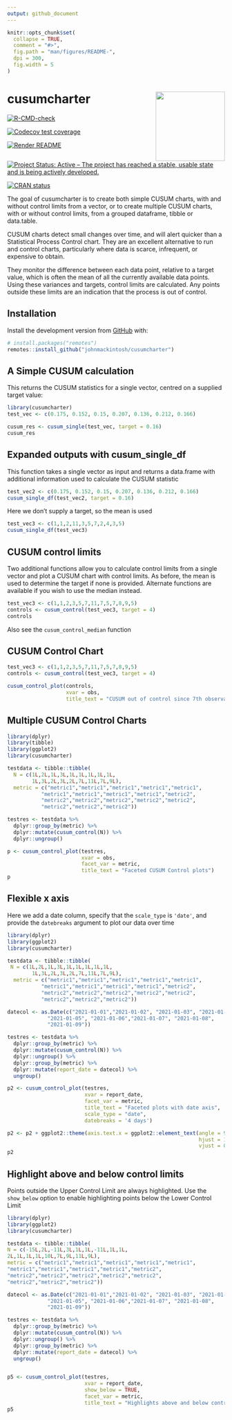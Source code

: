 ```yaml
---
output: github_document
---
```


<!-- README.md is generated from README.Rmd. Please edit that file -->

```r
knitr::opts_chunk$set(
  collapse = TRUE,
  comment = "#>",
  fig.path = "man/figures/README-",
  dpi = 300,
  fig.width = 5
)
```

# cusumcharter <img src="man/figures/logo.png" width="160px" align="right" /> 


<!-- badges: start -->

[![R-CMD-check](https://github.com/johnmackintosh/cusumcharter/workflows/R-CMD-check/badge.svg)](https://github.com/johnmackintosh/cusumcharter/actions)

[![Codecov test coverage](https://codecov.io/gh/johnmackintosh/cusumcharter/branch/master/graph/badge.svg)](https://app.codecov.io/gh/johnmackintosh/cusumcharter?branch=master)

[![Render README](https://github.com/johnmackintosh/cusumcharter/actions/workflows/render-readme.yaml/badge.svg)](https://github.com/johnmackintosh/cusumcharter/actions/workflows/render-readme.yaml)

[![Project Status: Active – The project has reached a stable, usable state and is being actively developed.](https://www.repostatus.org/badges/latest/active.svg)](https://www.repostatus.org/#active)

[![CRAN status](https://www.r-pkg.org/badges/version/cusumcharter)](https://CRAN.R-project.org/package=cusumcharter)
<!-- badges: end -->

The goal of cusumcharter is to create both simple CUSUM charts, with and without control limits from a vector, or to create multiple CUSUM charts, with or without control limits, from a grouped dataframe, tibble or data.table.


CUSUM charts detect small changes over time, and will alert quicker than a Statistical Process Control chart. They are an excellent alternative to run and control charts, particularly where data is scarce, infrequent, or expensive to obtain.  

They monitor the difference between each data point, relative to a target value, which is often the mean of all the currently available data points. Using these variances and targets, control limits are calculated.
Any points outside these limits are an indication that the process is out of control.  


## Installation

Install the development version from [GitHub](https://github.com/) with:

``` r
# install.packages("remotes")
remotes::install_github("johnmackintosh/cusumcharter")
```

## A Simple CUSUM calculation

This returns the CUSUM statistics for a single vector, centred on a supplied target value:

```r
library(cusumcharter)
test_vec <- c(0.175, 0.152, 0.15, 0.207, 0.136, 0.212, 0.166)

cusum_res <- cusum_single(test_vec, target = 0.16)
cusum_res

```

## Expanded outputs with cusum_single_df

This function takes a single vector as input and returns a data.frame with additional information used to calculate the CUSUM statistic

```r
test_vec2 <- c(0.175, 0.152, 0.15, 0.207, 0.136, 0.212, 0.166)
cusum_single_df(test_vec2, target = 0.16)
```

Here we don't supply a target, so the mean is used
```r
test_vec3 <- c(1,1,2,11,3,5,7,2,4,3,5)
cusum_single_df(test_vec3)
```


## CUSUM control limits

Two additional functions allow you to calculate control limits from a single vector and plot a CUSUM chart with control limits. As before, the mean is used to determine the target if none is provided. Alternate functions are available if you wish to use the median instead.

```r
test_vec3 <- c(1,1,2,3,5,7,11,7,5,7,8,9,5)
controls <- cusum_control(test_vec3, target = 4)
controls

```
Also see the ```cusum_control_median``` function


## CUSUM Control Chart

```r
test_vec3 <- c(1,1,2,3,5,7,11,7,5,7,8,9,5)
controls <- cusum_control(test_vec3, target = 4)

cusum_control_plot(controls, 
                   xvar = obs, 
                   title_text = "CUSUM out of control since 7th observation")
```


## Multiple CUSUM Control Charts 

```r
library(dplyr)
library(tibble)
library(ggplot2)
library(cusumcharter)

testdata <- tibble::tibble(
  N = c(1L,2L,1L,3L,1L,1L,1L,1L,1L,
        1L,3L,2L,3L,2L,7L,11L,7L,9L),
  metric = c("metric1","metric1","metric1","metric1","metric1",
           "metric1","metric1","metric1","metric1","metric2",
           "metric2","metric2","metric2","metric2","metric2",
           "metric2","metric2","metric2"))

testres <- testdata %>% 
  dplyr::group_by(metric) %>% 
  dplyr::mutate(cusum_control(N)) %>% 
  dplyr::ungroup()

p <- cusum_control_plot(testres, 
                        xvar = obs, 
                        facet_var = metric, 
                        title_text = "Faceted CUSUM Control plots")
p

```


## Flexible x axis

Here we  add a date column, specify that the ```scale_type``` is ```'date'```, and provide the ```datebreaks``` argument to plot our data over time

```r
library(dplyr)
library(ggplot2)
library(cusumcharter)

testdata <- tibble::tibble(
 N = c(1L,2L,1L,3L,1L,1L,1L,1L,1L,
        1L,3L,2L,3L,2L,7L,11L,7L,9L),
  metric = c("metric1","metric1","metric1","metric1","metric1",
           "metric1","metric1","metric1","metric1","metric2",
           "metric2","metric2","metric2","metric2","metric2",
           "metric2","metric2","metric2"))

datecol <- as.Date(c("2021-01-01","2021-01-02", "2021-01-03", "2021-01-04" ,
             "2021-01-05", "2021-01-06","2021-01-07", "2021-01-08", 
             "2021-01-09"))

testres <- testdata %>% 
  dplyr::group_by(metric) %>% 
  dplyr::mutate(cusum_control(N)) %>% 
  dplyr::ungroup() %>% 
  dplyr::group_by(metric) %>% 
  dplyr::mutate(report_date = datecol) %>% 
  ungroup()

p2 <- cusum_control_plot(testres, 
                         xvar = report_date,
                         facet_var = metric, 
                         title_text = "Faceted plots with date axis", 
                         scale_type = "date", 
                         datebreaks = '4 days')

p2 <- p2 + ggplot2::theme(axis.text.x = ggplot2::element_text(angle = 90,
                                                              hjust = 1, 
                                                              vjust = 0.5))
p2
```

## Highlight above and below control limits

Points outside the Upper Control Limit are always highlighted. 
Use the ```show_below``` option to enable highlighting points below the Lower Control Limit

```r
library(dplyr)
library(ggplot2)
library(cusumcharter)

testdata <- tibble::tibble(
N = c(-15L,2L,-11L,3L,1L,1L,-11L,1L,1L,
2L,1L,1L,1L,10L,7L,9L,11L,9L),
metric = c("metric1","metric1","metric1","metric1","metric1",
"metric1","metric1","metric1","metric1","metric2",
"metric2","metric2","metric2","metric2","metric2",
"metric2","metric2","metric2"))

datecol <- as.Date(c("2021-01-01","2021-01-02", "2021-01-03", "2021-01-04" ,
             "2021-01-05", "2021-01-06","2021-01-07", "2021-01-08",
             "2021-01-09"))

testres <- testdata %>%
  dplyr::group_by(metric) %>%
  dplyr::mutate(cusum_control(N)) %>%
  dplyr::ungroup() %>%
  dplyr::group_by(metric) %>%
  dplyr::mutate(report_date = datecol) %>%
  ungroup()


p5 <- cusum_control_plot(testres,
                         xvar = report_date,
                         show_below = TRUE,
                         facet_var = metric,
                         title_text = "Highlights above and below control limits")
p5

```

